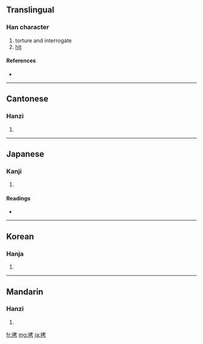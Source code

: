 ==Translingual==

===Han character===
{{Han char|rn=64|rad=手|as=06|sn=9|four=5402<sub>7</sub>|canj=手十大尸 (QJKS)}}

# torture and interrogate
# [[hit]]

====References====
* {{Han ref|kx=0428.160|dkj=12006|dj=0777.100|hdz=31866.040|uh=62F7|ud=25335|bh=ABFE|bd=44030}}

----

==Cantonese==

===Hanzi===
{{yue-hanzi|jyut=|y=haau2}}

# {{defn|Cantonese}}

----

==Japanese==

===Kanji===
{{ja-kanji|grade=c|rs=手06}}

# {{defn|Japanese}}

====Readings====
* {{ja-readings|on=[[ごう]] (gō), [[こう]] (kō)|kun=[[うつ]] (utsu)}}

----

==Korean==

===Hanja===
{{ko-hanja|hangeul=고|eumhun=|rv=go|mr=ko|y=ko}}

# {{defn|Korean}}

----

==Mandarin==

===Hanzi===
{{cmn-hanzi|pin=[[kǎo]] ([[kao3]]), [[yí]] ([[yi2]])|wg=k'ao<sup>3</sup>, i<sup>2</sup>}}

# {{defn|Mandarin}}

[[fr:拷]]
[[mg:拷]]
[[ja:拷]]